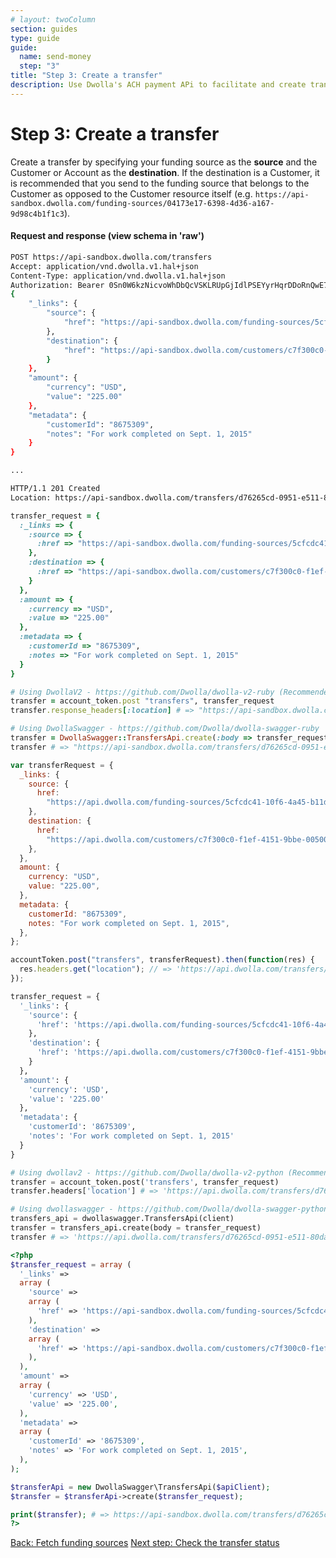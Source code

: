 ```yaml
---
# layout: twoColumn
section: guides
type: guide
guide:
  name: send-money
  step: "3"
title: "Step 3: Create a transfer"
description: Use Dwolla's ACH payment APi to facilitate and create transfers within your application or platform.
---
```


# Step 3: Create a transfer

Create a transfer by specifying your funding source as the **source** and the Customer or Account as the **destination**. If the destination is a Customer, it is recommended that you send to the funding source that belongs to the Customer as opposed to the Customer resource itself (e.g. `https://api-sandbox.dwolla.com/funding-sources/04173e17-6398-4d36-a167-9d98c4b1f1c3`).

#### Request and response (view schema in 'raw')

```bash
POST https://api-sandbox.dwolla.com/transfers
Accept: application/vnd.dwolla.v1.hal+json
Content-Type: application/vnd.dwolla.v1.hal+json
Authorization: Bearer 0Sn0W6kzNicvoWhDbQcVSKLRUpGjIdlPSEYyrHqrDDoRnQwE7Q
{
    "_links": {
        "source": {
            "href": "https://api-sandbox.dwolla.com/funding-sources/5cfcdc41-10f6-4a45-b11d-7ac89893d985"
        },
        "destination": {
            "href": "https://api-sandbox.dwolla.com/customers/c7f300c0-f1ef-4151-9bbe-005005aa3747"
        }
    },
    "amount": {
        "currency": "USD",
        "value": "225.00"
    },
    "metadata": {
        "customerId": "8675309",
        "notes": "For work completed on Sept. 1, 2015"
    }
}

...

HTTP/1.1 201 Created
Location: https://api-sandbox.dwolla.com/transfers/d76265cd-0951-e511-80da-0aa34a9b2388
```

```ruby
transfer_request = {
  :_links => {
    :source => {
      :href => "https://api-sandbox.dwolla.com/funding-sources/5cfcdc41-10f6-4a45-b11d-7ac89893d985"
    },
    :destination => {
      :href => "https://api-sandbox.dwolla.com/customers/c7f300c0-f1ef-4151-9bbe-005005aa3747"
    }
  },
  :amount => {
    :currency => "USD",
    :value => "225.00"
  },
  :metadata => {
    :customerId => "8675309",
    :notes => "For work completed on Sept. 1, 2015"
  }
}

# Using DwollaV2 - https://github.com/Dwolla/dwolla-v2-ruby (Recommended)
transfer = account_token.post "transfers", transfer_request
transfer.response_headers[:location] # => "https://api-sandbox.dwolla.com/transfers/d76265cd-0951-e511-80da-0aa34a9b2388"

# Using DwollaSwagger - https://github.com/Dwolla/dwolla-swagger-ruby
transfer = DwollaSwagger::TransfersApi.create(:body => transfer_request)
transfer # => "https://api-sandbox.dwolla.com/transfers/d76265cd-0951-e511-80da-0aa34a9b2388"
```

```javascript
var transferRequest = {
  _links: {
    source: {
      href:
        "https://api.dwolla.com/funding-sources/5cfcdc41-10f6-4a45-b11d-7ac89893d985",
    },
    destination: {
      href:
        "https://api.dwolla.com/customers/c7f300c0-f1ef-4151-9bbe-005005aa3747",
    },
  },
  amount: {
    currency: "USD",
    value: "225.00",
  },
  metadata: {
    customerId: "8675309",
    notes: "For work completed on Sept. 1, 2015",
  },
};

accountToken.post("transfers", transferRequest).then(function(res) {
  res.headers.get("location"); // => 'https://api.dwolla.com/transfers/d76265cd-0951-e511-80da-0aa34a9b2388'
});
```

```python
transfer_request = {
  '_links': {
    'source': {
      'href': 'https://api.dwolla.com/funding-sources/5cfcdc41-10f6-4a45-b11d-7ac89893d985'
    },
    'destination': {
      'href': 'https://api.dwolla.com/customers/c7f300c0-f1ef-4151-9bbe-005005aa3747'
    }
  },
  'amount': {
    'currency': 'USD',
    'value': '225.00'
  },
  'metadata': {
    'customerId': '8675309',
    'notes': 'For work completed on Sept. 1, 2015'
  }
}

# Using dwollav2 - https://github.com/Dwolla/dwolla-v2-python (Recommended)
transfer = account_token.post('transfers', transfer_request)
transfer.headers['location'] # => 'https://api.dwolla.com/transfers/d76265cd-0951-e511-80da-0aa34a9b2388'

# Using dwollaswagger - https://github.com/Dwolla/dwolla-swagger-python
transfers_api = dwollaswagger.TransfersApi(client)
transfer = transfers_api.create(body = transfer_request)
transfer # => 'https://api.dwolla.com/transfers/d76265cd-0951-e511-80da-0aa34a9b2388'
```

```php
<?php
$transfer_request = array (
  '_links' =>
  array (
    'source' =>
    array (
      'href' => 'https://api-sandbox.dwolla.com/funding-sources/5cfcdc41-10f6-4a45-b11d-7ac89893d985',
    ),
    'destination' =>
    array (
      'href' => 'https://api-sandbox.dwolla.com/customers/c7f300c0-f1ef-4151-9bbe-005005aa3747',
    ),
  ),
  'amount' =>
  array (
    'currency' => 'USD',
    'value' => '225.00',
  ),
  'metadata' =>
  array (
    'customerId' => '8675309',
    'notes' => 'For work completed on Sept. 1, 2015',
  ),
);

$transferApi = new DwollaSwagger\TransfersApi($apiClient);
$transfer = $transferApi->create($transfer_request);

print($transfer); # => https://api-sandbox.dwolla.com/transfers/d76265cd-0951-e511-80da-0aa34a9b2388
?>
```

<nav className="pager-nav">
  <a href="fetch-funding-sources.html">Back: Fetch funding sources</a>
  <a href="check-transfer.html">Next step: Check the transfer status</a>
</nav>
